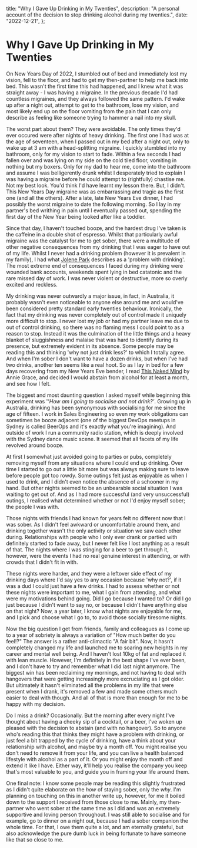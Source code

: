   title: "Why I Gave Up Drinking in My Twenties",
  description:
    "A personal account of the decision to stop drinking alcohol during my twenties.",
  date: "2022-12-21",
};

# Why I Gave Up Drinking in My Twenties

On New Years Day of 2022, I stumbled out of bed and immediately lost my vision, fell to the floor, and had to get my then-partner to help me back into bed. This wasn't the first time this had happened, and I knew what it was straight away - I was having a migraine. In the previous decade I'd had countless migraines, and they always followed the same pattern. I'd wake up after a night out, attempt to get to the bathroom, lose my vision, and most likely end up on the floor vomiting from the pain that I can only describe as feeling like someone trying to hammer a nail into my skull.

The worst part about them? They were avoidable. The only times they'd ever occured were after nights of heavy drinking. The first one I had was at the age of seventeen, when I passed out in my bed after a night out, only to wake up at 3 am with a head-splitting migraine. I quickly stumbled into my bathroom, only for my vision to start to fade. Within a few seconds I had fallen over and was lying on my side on the cold tiled floor, vomiting in nothing but my boxers. Only for my dad to hear me, come into the bathroom and assume I was belligerently drunk whilst I desperately tried to explain I was having a migraine before he could attempt to (rightfully) chastise me. Not my best look. You'd think I'd have learnt my lesson there. But, I didn't. This New Years Day migraine was as embarrassing and tragic as the first one (and all the others). After a late, late New Years Eve dinner, I had possibly the worst migraine to date the following morning. So I lay in my partner's bed writhing in pain until I eventually passed out, spending the first day of the New Year being looked after like a toddler.

Since that day, I haven't touched booze, and the hardest drug I've taken is the caffeine in a double shot of espresso. Whilst that particularly awful migraine was the catalyst for me to get sober, there were a multitude of other negative consequences from my drinking that I was eager to have out of my life. Whilst I never had a drinking problem (however it is prevalent in my family), I had what [Jolene Park](https://grayareadrinkers.com/about-jolene-park/) describes as a 'problem with drinking'. The most extreme end of consequences I faced during my drinking were wounded bank accounts, weekends spent lying in bed catatonic and the rare missed day of work. I was never violent or destructive, more so overly excited and reckless.

My drinking was never outwardly a major issue, in fact, in Australia, it probably wasn't even noticeable to anyone else around me and would've been considered pretty standard early twenties behaviour. Ironically, the fact that my drinking was never completely out of control made it uniquely more difficult to stop. I never lost my job or had my partner leave me due to out of control drinking, so there was no flaming mess I could point to as a reason to stop. Instead it was the culmination of the little things and a heavy blanket of sluggishness and malaise that was hard to identify during its presence, but extremely evident in its absence. Some people may be reading this and thinking 'why not just drink less?' to which I totally agree. And when I'm sober I don't want to have a dozen drinks, but when I've had two drinks, another ten seems like a real hoot. So as I lay in bed for a few days recovering from my New Years Eve bender, I read [This Naked Mind](https://thisnakedmind.com/) by Annie Grace, and decided I would abstain from alcohol for at least a month, and see how I felt.

The biggest and most daunting question I asked myself while beginning this experiment was '_'How am I going to socialise and not drink?'_. Growing up in Australia, drinking has been synonymous with socialising for me since the age of fifteen. I work in Sales Engineering so even my work obligations can sometimes be booze adjacent (one of the biggest DevOps meetups in Sydney is called BeerOps and it's exactly what you're imagining). And outside of work I run a community radio station, which is deeply involved with the Sydney dance music scene. It seemed that all facets of my life revolved around booze.

At first I somewhat just avoided going to parties or pubs, completely removing myself from any situations where I could end up drinking. Over time I started to go out a little bit more but was always making sure to leave before people got too rowdy. Some outings felt just as enjoyable as when I used to drink, and I didn't even notice the absence of a schooner in my hand. But other nights seemed to be an unbearable social situation I was waiting to get out of. And as I had more successful (and very unsuccessful) outings, I realised what determined whether or not I'd enjoy myself sober; the people I was with.

Those nights with friends I had known for years felt no different now that I was sober. As I didn't feel awkward or uncomfortable around them, and drinking together wasn't the only activity or situation we saw each other during. Relationships with people who I only ever drank or partied with definitely started to fade away, but I never felt like I lost anything as a result of that. The nights where I was stinging for a beer to get through it, however, were the events I had no real genuine interest in attending, or with crowds that I didn't fit in with.

These nights were harder, and they were a leftover side effect of my drinking days where I'd say yes to any occasion because 'why not?', if it was a dud I could just have a few drinks. I had to assess whether or not these nights were important to me, what I gain from attending, and what were my motivations behind going. Did I go because I wanted to? Or did I go just because I didn't want to say no, or because I didn't have anything else on that night? Now, a year later, I know what nights are enjoyable for me, and I pick and choose what I go to, to avoid those socially tiresome nights.

Now the big question I get from friends, family and colleagues as I come up to a year of sobriety is always a variation of "How much better do you feel!?" The answer is a rather anti-climactic "A fair bit". Now, it hasn't completely changed my life and launched me to soaring new heights in my career and mental well being. And I haven't lost 10kg of fat and replaced it with lean muscle. However, I'm definitely in the best shape I've ever been, and I don't have to try and remember what I did last night anymore. The biggest win has been reclaiming my mornings, and not having to deal with hangovers that were getting increasingly more excruciating as I got older. But ultimately it hasn't eliminated all the problems in my life that were present when I drank, it's removed a few and made some others much easier to deal with though. And all of that is more than enough for me to be happy with my decision.

Do I miss a drink? Occasionally. But the morning after every night I've thought about having a cheeky sip of a cocktail, or a beer, I've woken up pleased with the decision to abstain (and with no hangover). So to anyone who's reading this that thinks they might have a problem with drinking, or just feel a bit trapped by the cycle of drinking, have a think about your relationship with alcohol, and maybe try a month off. You might realise you don't need to remove it from your life, and you can live a health balanced lifestyle with alcohol as a part of it. Or you might enjoy the month off and extend it like I have. Either way, it'll help you realise the company you keep that's most valuable to you, and guide you in framing your life around them.

One final note: I know some people may be reading this slightly frustrated as I didn't quite elaborate on the _how_ of staying sober, only the _why_. I'm planning on touching on this in another write up, however, for me it boiled down to the support I received from those close to me. Mainly, my then-partner who went sober at the same time as I did and was an extremely supportive and loving person throughout. I was still able to socialise and for example, go to dinner on a night out, because I had a sober companion the whole time. For that, I owe them quite a lot, and am eternally grateful, but also acknowledge the pure dumb luck in being fortunate to have someone like that so close to me.
